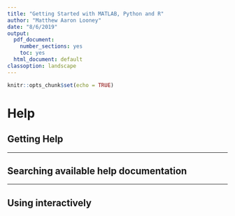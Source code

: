 ```yaml
---
title: "Getting Started with MATLAB, Python and R"
author: "Matthew Aaron Looney"
date: "8/6/2019"
output:
  pdf_document: 
    number_sections: yes
    toc: yes
  html_document: default
classoption: landscape
---
```


```r
knitr::opts_chunk$set(echo = TRUE)
```

\newpage

# Help

## Getting Help

\begin{figure}[h!]
\centering
\includegraphics []{/Users/malooney/Documents/malooney.github.io/Optim_Class_Fall2019/xRef/1_gettingHelp.pdf}
\end{figure}

***

## Searching available help documentation

\begin{figure}[h!]
\centering
\includegraphics []{/Users/malooney/Documents/malooney.github.io/Optim_Class_Fall2019/xRef/2_searchingAvailableHelpDocumentation.pdf}
\end{figure}

---

## Using interactively

\begin{figure}[h!]
\centering
\includegraphics []{/Users/malooney/Documents/malooney.github.io/Optim_Class_Fall2019/xRef/3_usingInteractively.pdf}
\end{figure}
